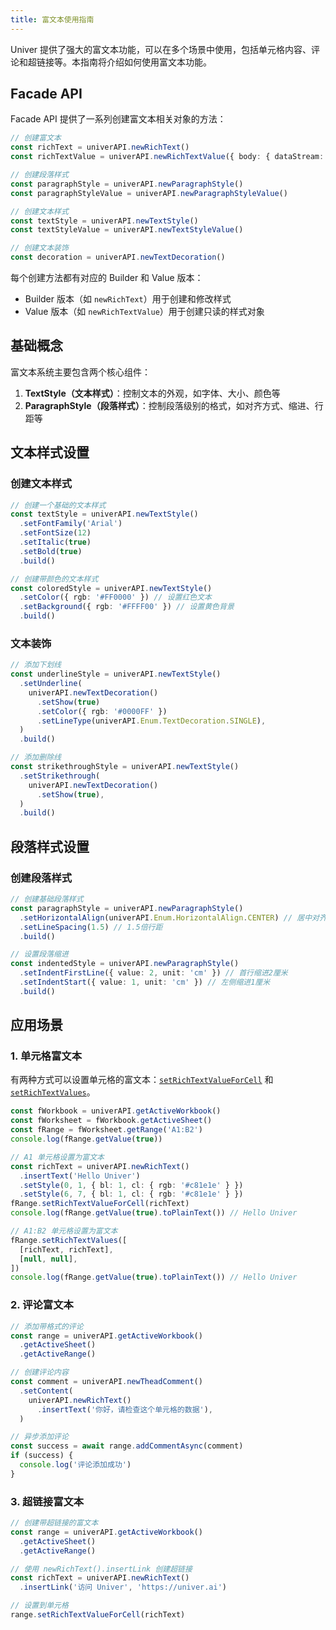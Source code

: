 ```yaml
---
title: 富文本使用指南
---
```


Univer 提供了强大的富文本功能，可以在多个场景中使用，包括单元格内容、评论和超链接等。本指南将介绍如何使用富文本功能。

## Facade API

Facade API 提供了一系列创建富文本相关对象的方法：

```typescript
// 创建富文本
const richText = univerAPI.newRichText()
const richTextValue = univerAPI.newRichTextValue({ body: { dataStream: 'Hello Univer\r\n' } })

// 创建段落样式
const paragraphStyle = univerAPI.newParagraphStyle()
const paragraphStyleValue = univerAPI.newParagraphStyleValue()

// 创建文本样式
const textStyle = univerAPI.newTextStyle()
const textStyleValue = univerAPI.newTextStyleValue()

// 创建文本装饰
const decoration = univerAPI.newTextDecoration()
```

每个创建方法都有对应的 Builder 和 Value 版本：
- Builder 版本（如 `newRichText`）用于创建和修改样式
- Value 版本（如 `newRichTextValue`）用于创建只读的样式对象

## 基础概念

富文本系统主要包含两个核心组件：

1. **TextStyle（文本样式）**：控制文本的外观，如字体、大小、颜色等
2. **ParagraphStyle（段落样式）**：控制段落级别的格式，如对齐方式、缩进、行距等

## 文本样式设置

### 创建文本样式

```typescript
// 创建一个基础的文本样式
const textStyle = univerAPI.newTextStyle()
  .setFontFamily('Arial')
  .setFontSize(12)
  .setItalic(true)
  .setBold(true)
  .build()

// 创建带颜色的文本样式
const coloredStyle = univerAPI.newTextStyle()
  .setColor({ rgb: '#FF0000' }) // 设置红色文本
  .setBackground({ rgb: '#FFFF00' }) // 设置黄色背景
  .build()
```

### 文本装饰

```typescript
// 添加下划线
const underlineStyle = univerAPI.newTextStyle()
  .setUnderline(
    univerAPI.newTextDecoration()
      .setShow(true)
      .setColor({ rgb: '#0000FF' })
      .setLineType(univerAPI.Enum.TextDecoration.SINGLE),
  )
  .build()

// 添加删除线
const strikethroughStyle = univerAPI.newTextStyle()
  .setStrikethrough(
    univerAPI.newTextDecoration()
      .setShow(true),
  )
  .build()
```

## 段落样式设置

### 创建段落样式

```typescript
// 创建基础段落样式
const paragraphStyle = univerAPI.newParagraphStyle()
  .setHorizontalAlign(univerAPI.Enum.HorizontalAlign.CENTER) // 居中对齐
  .setLineSpacing(1.5) // 1.5倍行距
  .build()

// 设置段落缩进
const indentedStyle = univerAPI.newParagraphStyle()
  .setIndentFirstLine({ value: 2, unit: 'cm' }) // 首行缩进2厘米
  .setIndentStart({ value: 1, unit: 'cm' }) // 左侧缩进1厘米
  .build()
```

## 应用场景

### 1. 单元格富文本

有两种方式可以设置单元格的富文本：[`setRichTextValueForCell`](https://reference.univer.ai/zh-CN/classes/FRange#setrichtextvalueforcell) 和 [`setRichTextValues`](https://reference.univer.ai/zh-CN/classes/FRange#setrichtextvalues)。

```typescript
const fWorkbook = univerAPI.getActiveWorkbook()
const fWorksheet = fWorkbook.getActiveSheet()
const fRange = fWorksheet.getRange('A1:B2')
console.log(fRange.getValue(true))

// A1 单元格设置为富文本
const richText = univerAPI.newRichText()
  .insertText('Hello Univer')
  .setStyle(0, 1, { bl: 1, cl: { rgb: '#c81e1e' } })
  .setStyle(6, 7, { bl: 1, cl: { rgb: '#c81e1e' } })
fRange.setRichTextValueForCell(richText)
console.log(fRange.getValue(true).toPlainText()) // Hello Univer

// A1:B2 单元格设置为富文本
fRange.setRichTextValues([
  [richText, richText],
  [null, null],
])
console.log(fRange.getValue(true).toPlainText()) // Hello Univer
```

### 2. 评论富文本

```typescript
// 添加带格式的评论
const range = univerAPI.getActiveWorkbook()
  .getActiveSheet()
  .getActiveRange()

// 创建评论内容
const comment = univerAPI.newTheadComment()
  .setContent(
    univerAPI.newRichText()
      .insertText('你好，请检查这个单元格的数据'),
  )

// 异步添加评论
const success = await range.addCommentAsync(comment)
if (success) {
  console.log('评论添加成功')
}
```

### 3. 超链接富文本

```typescript
// 创建带超链接的富文本
const range = univerAPI.getActiveWorkbook()
  .getActiveSheet()
  .getActiveRange()

// 使用 newRichText().insertLink 创建超链接
const richText = univerAPI.newRichText()
  .insertLink('访问 Univer', 'https://univer.ai')

// 设置到单元格
range.setRichTextValueForCell(richText)
```

